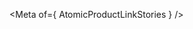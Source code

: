 
<Meta of={ AtomicProductLinkStories } />

<Title />
<Subtitle><Description/></Subtitle>

<CanvasWithGithub
  of={ AtomicProductLinkStories.Default }
  githubPath="commerce/atomic-product-link/atomic-product-link.ts"
/>

## Usage

The `atomic-product-link` component renders a product title as a clickable link. This component is used within `atomic-product-template` components inside the product list:

```html
<atomic-commerce-interface>
  ...
  <atomic-commerce-product-list>
    <atomic-product-template>
      <atomic-product-link></atomic-product-link>
    </atomic-product-template>
  </atomic-commerce-product-list>
</atomic-commerce-interface>
```

## Examples
<Stories title={""}/>

## Reference
<ArgTypes />
